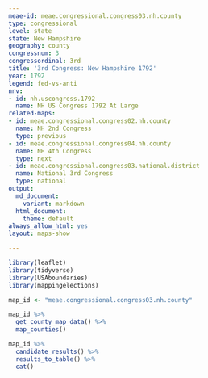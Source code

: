```yaml
---
meae-id: meae.congressional.congress03.nh.county
type: congressional
level: state
state: New Hampshire
geography: county
congressnum: 3
congressordinal: 3rd
title: '3rd Congress: New Hampshire 1792'
year: 1792
legend: fed-vs-anti
nnv:
- id: nh.uscongress.1792
  name: NH US Congress 1792 At Large
related-maps:
- id: meae.congressional.congress02.nh.county
  name: NH 2nd Congress
  type: previous
- id: meae.congressional.congress04.nh.county
  name: NH 4th Congress
  type: next
- id: meae.congressional.congress03.national.district
  name: National 3rd Congress
  type: national
output:
  md_document:
    variant: markdown
  html_document:
    theme: default
always_allow_html: yes
layout: maps-show

---
```


```r
library(leaflet)
library(tidyverse)
library(USAboundaries)
library(mappingelections)

map_id <- "meae.congressional.congress03.nh.county"
```

<div class="map">

```r
map_id %>%
  get_county_map_data() %>%
  map_counties()
```

</div>

<div class="results-table">

```r
map_id %>%
  candidate_results() %>%
  results_to_table() %>%
  cat()
```

</div>